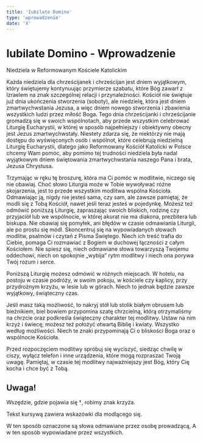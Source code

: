 ```yaml
---
title: 'Iubilate Domino'
type: 'wprowadzenie'
date: 'X'
---
```


# Iubilate Domino - Wprowadzenie

<p className="relative mb-2" style={{ top: -20 }}>
  Niedziela w Reformowanym Kościele Katolickim
</p>

<div className="font-light space-y-2 -top-20">
<p className="dropcap">Każda niedziela dla chrześcijanek i chrześcijan jest dniem wyjątkowym, który świętujemy kontynuując przymierze szabatu, które Bóg zawarł z Izraelem na znak szczególnej relacji i przynależności. Kościół nie świętuje już dnia ukończenia stworzenia (soboty), ale niedzielę, która jest dniem zmartwychwstania Jezusa, a więc dniem nowego stworzenia i zbawienia wszystkich ludzi przez miłość Boga. Tego dnia chrześcijanki i chrześcijanie gromadzą się w swoich wspólnotach, aby przede wszystkim celebrować Liturgię Eucharystii, w której w sposób najpełniejszy i obiektywny obecny jest Jezus zmartwychwstały. Niestety zdarza się, że niektórzy nie mają dostępu do wyświęconych osób i wspólnot, które celebrują niedzielną Liturgię Eucharystii, dlatego jako Reformowany Kościół Katolicki w Polsce chcemy Wam pomóc, aby pomimo tej trudności niedziela była nadal wyjątkowym dniem świętowania zmartwychwstania naszego Pana i brata, Jezusa Chrystusa.</p>

<p>
  Trzymając w ręku tę broszurę, która ma Ci pomóc w modlitwie, niczego się nie
  obawiaj. Choć słowo Liturgia może w Tobie wywoływać różne skojarzenia, jest to
  przede wszystkim modlitwa wspólna Kościoła. Odmawiając ją, nigdy nie jesteś
  sama, czy sam, ale zawsze pamiętaj, że modli się z Tobą Kościół, nawet jeśli
  teraz jesteś w pojedynkę. Możesz też odmówić poniższą Liturgię, zapraszając
  swoich bliskich, rodzinę czy przyjaciół lub we wspólnocie, w której akurat nie
  ma diakona, prezbitera lub biskupa. Nie obawiaj się pomyłek, ani błędów w
  czasie odmawiania Liturgii, ale po prostu się módl. Skoncentruj się na
  wypowiadanych słowach modlitw, psalmów i czytań z Pisma Świętego. Niech ich
  treść trafia do Ciebie, pomaga Ci rozmawiać z Bogiem w duchowej łączności z
  całym Kościołem. Nie spiesz się, niech odmawiane słowa towarzyszą Twojemu
  oddechowi, niech on spokojnie „wybija” rytm modlitwy i niech ona porywa Twój
  rozum i serce.
</p>

<p>
  Poniższą Liturgię możesz odmówić w różnych miejscach. W hotelu, na postoju w
  czasie podróży, w swoim pokoju, w kościele czy kaplicy, przy przydrożnym
  krzyżu, w lesie lub w górach. Niech to jednak będzie zawsze wyjątkowy,
  świąteczny czas.
</p>

<p>
  Jeśli masz taką możliwość, to nakryj stół lub stolik białym obrusem lub
  bieżnikiem, biel bowiem przypomina szatę chrzcielną, którą otrzymaliśmy na
  chrzcie oraz podkreśla świąteczny charakter tej modlitwy. Ustaw na nim krzyż i
  świecę, możesz też położyć otwartą Biblię i kwiaty. Wszystko według
  możliwości. Niech te znaki przypominają Ci o bliskości Boga oraz o wspólnocie
  Kościoła.
</p>

<p>
  Przed rozpoczęciem modlitwy spróbuj się wyciszyć, siedząc chwilę w ciszy,
  wyłącz telefon i inne urządzenia, które mogą rozpraszać Twoją uwagę. Pamiętaj,
  w czasie tej modlitwy najważniejszy jest Bóg, który Cię kocha i chce być z
  Tobą.
</p>
</div>

<div className="font-light mb-6">

## Uwaga!

Wszędzie, gdzie pojawia się †, robimy znak krzyża.

<Note>Tekst kursywą zawiera wskazówki dla modlącego się.</Note>

<V>W ten sposób oznaczone są słowa odmawiane przez osobę prowadzącą,</V>
<R>A w ten sposób wypowiadane przez wszystkich.</R>

</div>

<div className="text-center">
  <StyledLink
    href="/iubilate-domino"
    name="Przejdź do tekstu Iubilate Domino"
  />
</div>
